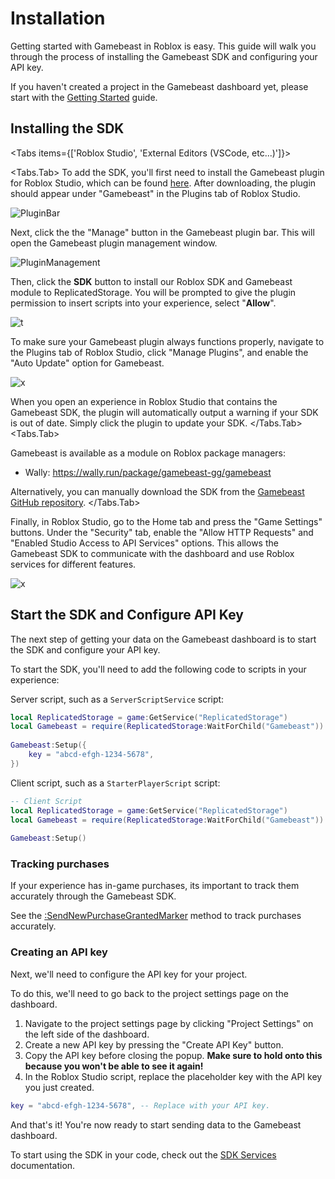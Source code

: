  


# Installation
Getting started with Gamebeast in Roblox is easy. This guide will walk you through the process of installing the Gamebeast SDK and configuring your API key.

If you haven't created a project in the Gamebeast dashboard yet, please start with the [Getting Started](/GettingStarted) guide.

## Installing the SDK

<Tabs items={['Roblox Studio', 'External Editors (VSCode, etc...)']}>


<Tabs.Tab>
To add the SDK, you'll first need to install the Gamebeast plugin for Roblox Studio, which can be found [here](https://create.roblox.com/marketplace/asset/15951241108/Gamebeast%3Fkeyword=&pageNumber=&pagePosition=). After downloading, the plugin should appear under "Gamebeast" in the Plugins tab of Roblox Studio.

![PluginBar](/imgs/roblox/functions/PluginBar.png)

Next, click the the "Manage" button in the Gamebeast plugin bar. This will open the Gamebeast plugin management window.

![PluginManagement](/imgs/roblox/ManagementPlugin.png)

Then, click the **SDK** button to install our Roblox SDK and Gamebeast module to ReplicatedStorage. You will be prompted to give the plugin permission to insert scripts into your experience, select "**Allow**".

![t](/imgs/roblox/functions/accept.png)

To make sure your Gamebeast plugin always functions properly, navigate to the Plugins tab of Roblox Studio, click "Manage Plugins", and enable the "Auto Update" option for Gamebeast.

![x](/imgs/roblox/functions/PluginManagement.png)

When you open an experience in Roblox Studio that contains the Gamebeast SDK, the plugin will automatically output a warning if your SDK is out of date. Simply click the plugin to update your SDK. 
</Tabs.Tab>
<Tabs.Tab>

Gamebeast is available as a module on Roblox package managers:
- Wally: https://wally.run/package/gamebeast-gg/gamebeast

Alternatively, you can manually download the SDK from the [Gamebeast GitHub repository](https://github.com/GamebeastGG/RobloxSDK).
</Tabs.Tab>
</Tabs>

Finally, in Roblox Studio, go to the Home tab and press the "Game Settings" buttons. Under the "Security" tab, enable the "Allow HTTP Requests" and "Enabled Studio Access to API Services" options. This allows the Gamebeast SDK to communicate with the dashboard and use Roblox services for different features. 

![x](/imgs/roblox/functions/security.png)

## Start the SDK and Configure API Key
The next step of getting your data on the Gamebeast dashboard is to start the SDK and configure your API key.

To start the SDK, you'll need to add the following code to scripts in your experience:

Server script, such as a `ServerScriptService` script: 
```lua filename="server.lua" copy numbered
local ReplicatedStorage = game:GetService("ReplicatedStorage")
local Gamebeast = require(ReplicatedStorage:WaitForChild("Gamebeast"))
 
Gamebeast:Setup({
    key = "abcd-efgh-1234-5678",
})
```

Client script, such as a `StarterPlayerScript` script: 
```lua filename="client.lua" copy numbered
-- Client Script
local ReplicatedStorage = game:GetService("ReplicatedStorage")
local Gamebeast = require(ReplicatedStorage:WaitForChild("Gamebeast"))
 
Gamebeast:Setup()
```

### Tracking purchases

If your experience has in-game purchases, its important to track them accurately through the Gamebeast SDK.

See the [:SendNewPurchaseGrantedMarker](/Roblox/API/Markers#sendnewpurchasegrantedmarkerreceiptinfo-position) method to track purchases accurately.

### Creating an API key
Next, we'll need to configure the API key for your project.

To do this, we'll need to go back to the project settings page on the dashboard.

1. Navigate to the project settings page by clicking "Project Settings" on the left side of the dashboard.
2. Create a new API key by pressing the "Create API Key" button.
3. Copy the API key before closing the popup. **Make sure to hold onto this because you won't be able to see it again!**
4. In the Roblox Studio script, replace the placeholder key with the API key you just created.

```lua
key = "abcd-efgh-1234-5678", -- Replace with your API key.
```

And that's it! You're now ready to start sending data to the Gamebeast dashboard.

To start using the SDK in your code, check out the [SDK Services](/Roblox/API) documentation.
